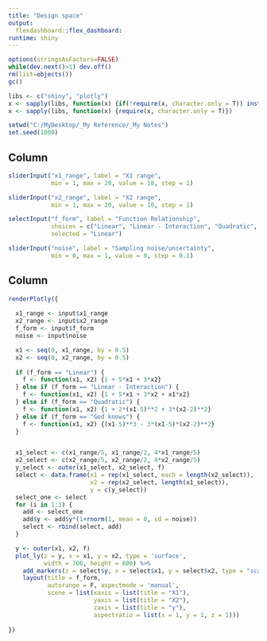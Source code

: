 ```yaml
---
title: "Design space"
output: 
  flexdashboard::flex_dashboard:
runtime: shiny
---
```



```r

options(stringsAsFactors=FALSE)
while(dev.next()>1) dev.off()
rm(list=objects())
gc()

libs <- c("shiny", "plotly")
x <- sapply(libs, function(x) {if(!require(x, character.only = T)) install.packages(x)})
x <- sapply(libs, function(x) {require(x, character.only = T)})

setwd("C:/MyDesktop/_My Reference/_My Notes")
set.seed(1000)

```


Column {.sidebar}
-----------------------------------------------------------------------

```r
sliderInput("x1_range", label = "X1 range",
            min = 1, max = 20, value = 10, step = 1)

sliderInput("x2_range", label = "X2 range",
            min = 1, max = 20, value = 10, step = 1)

selectInput("f_form", label = "Function Relationship",
            choices = c("Linear", "Linear - Interaction", "Quadratic", "God knows"), 
            selected = "Linear")

sliderInput("noise", label = "Sampling noise/uncertainty",
            min = 0, max = 1, value = 0, step = 0.1)


```



Column
-----------------------------------------------------------------------

```r

renderPlotly({
  
  x1_range <- input$x1_range
  x2_range <- input$x2_range
  f_form <- input$f_form
  noise <- input$noise

  x1 <- seq(0, x1_range, by = 0.5)
  x2 <- seq(0, x2_range, by = 0.5)
  
  if (f_form == "Linear") {
    f <- function(x1, x2) {1 + 5*x1 + 3*x2}
  } else if (f_form == "Linear - Interaction") {
    f <- function(x1, x2) {1 + 5*x1 + 3*x2 + x1*x2}
  } else if (f_form == "Quadratic") {
    f <- function(x1, x2) {1 + 2*(x1-5)**2 + 3*(x2-2)**2}
  } else if (f_form == "God knows") {
    f <- function(x1, x2) {(x1-5)**3 - 3*(x1-5)*(x2-2)**2}
  }


  x1_select <- c(x1_range/5, x1_range/2, 4*x1_range/5)
  x2_select <- c(x2_range/5, x2_range/2, 4*x2_range/5)
  y_select <- outer(x1_select, x2_select, f)
  select <- data.frame(x1 = rep(x1_select, each = length(x2_select)),
                       x2 = rep(x2_select, length(x1_select)),
                       y = c(y_select))
  select_one <- select
  for (i in 1:3) {
    add <- select_one
    add$y <- add$y*(1+rnorm(1, mean = 0, sd = noise))
    select <- rbind(select, add)
  }

  y <- outer(x1, x2, f)
  plot_ly(z = y, x = x1, y = x2, type = 'surface', 
          width = 700, height = 600) %>% 
    add_markers(z = select$y, x = select$x1, y = select$x2, type = "scatter3d") %>% 
    layout(title = f_form,
           autorange = F, aspectmode = 'manual', 
           scene = list(xaxis = list(title = "X1"),
                        yaxis = list(title = "X2"),
                        zaxis = list(title = "y"),
                        aspectratio = list(x = 1, y = 1, z = 1)))
    
})

```




